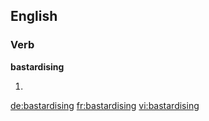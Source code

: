 
==English==

===Verb===
'''bastardising'''

# {{present participle of|[[bastardise]]}}

[[de:bastardising]]
[[fr:bastardising]]
[[vi:bastardising]]